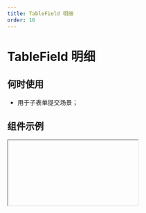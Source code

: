 ```yaml
---
title: TableField 明细
order: 16
---
```


# TableField 明细

## 何时使用

- 用于子表单提交场景；

## 组件示例


<Iframe url="https://www.aliwork.com/developer/table-field-v2?isRenderNav=false" />

## 组件属性


<AttrTable
  category="form"
  dataSource={[
    {
      code: 'value',
      type: 'array',
      default: [],
      desc: '明细组件默认值',
    },
    {
      code: 'layout',
      type: `'TILED' | 'TABLE'`,
      default: `'TABLE'`,
      desc: '排列方式（表格方式只在 PC 模式下有效）',
    },
    {
      code: 'theme',
      type: `'zebra' | 'split' | 'border'`,
      default: `'split'`,
      desc: '主题（只在 PC 表格方式下有效）',
    },
    {
      code: 'showTableHead',
      type: 'boolean',
      default: 'true',
      desc: '是否显示表头（只在 PC 表格方式下有效）',
    },
    {
      code: 'showIndex',
      type: 'boolean',
      default: 'true',
      desc: '是否显示序号',
    },
    {
      code: 'indexName',
      type: 'string',
      default: {
        "zh_CN": "项目",
        "en_US": "Line",
        "type": "i18n"
      },
      desc: '序号名称',
    },
    {
      code: 'pcFreezeColumnStartCounts',
      type: `'0' | '1' | '2' | '3'`,
      default: '0',
      desc: '左侧列冻结',
    },
    {
      code: 'isFreezeOperateColumn',
      type: 'boolean',
      default: 'true',
      desc: '是否冻结操作列',
    },
    {
      code: 'showActions',
      type: 'boolean',
      default: 'true',
      desc: '是否显示操作列',
    },
    {
      code: 'showCopyAction',
      type: 'boolean',
      default: 'false',
      desc: '是否显示复制按钮',
    },
    {
      code: 'copyButtonText',
      type: 'string',
      default: {
        "zh_CN": "复制",
        "en_US": "Copy",
        "type": "i18n"
      },
      desc: '复制按钮名称',
    },
    {
      code: 'showDelAction',
      type: 'boolean',
      default: 'true',
      desc: '是否显示删除按钮',
    },
    {
      code: 'delButtonText',
      type: 'string',
      default: {
        "zh_CN": "删除",
        "en_US": "Remove",
        "type": "i18n"
      },
      desc: '删除按钮名称',
    },
    {
      code: 'showDeleteConfirm',
      type: 'boolean',
      default: 'true',
      desc: '是否开启删除确认',
    },
    {
      code: 'showSortable',
      type: 'boolean',
      default: 'false',
      desc: '是否显示排序（只在 PC 表格方式下有效）',
    },
    {
      code: 'moveUp',
      type: 'string',
      default: {
        "zh_CN": "上移",
        "en_US": "Up",
        "type": "i18n"
      },
      desc: '上移按钮名称',
    },
    {
      code: 'moveDown',
      type: 'string',
      default: {
        "zh_CN": "下移",
        "en_US": "Down",
        "type": "i18n"
      },
      desc: '下移按钮名称',
    },
    {
      code: 'content',
      type: 'string',
      default: {
        "zh_CN": "操作",
        "en_US": "action",
        "type": "i18n"
      },
      desc: '自定义操作项名称',
    },
    {
      code: 'callback',
      type: '({ index : number , groupId : string , itemValue : object , actionKey : object }) => void',
      default: '-',
      desc: '自定义操作项回调函数',
    },
    {
      code: 'render',
      type: '({ index : number , groupId : string , itemValue : object , actionKey : object }) => void',
      default: '-',
      desc: '自定义操作项定制渲染',
    },
    {
      code: 'addButtonText',
      type: 'string',
      default: {
        "zh_CN": "新增一项",
        "en_US": "Add item",
        "type": "i18n"
      },
      desc: '按钮名称',
    },
    {
      code: 'addButtonBehavior',
      type: `'NORMAL' | 'DISABLED' | 'HIDDEN'`,
      default: 'NORMAL',
      desc: '新增按钮的可操作状态',
    },
    {
      code: 'pageSize',
      type: `'10' | '20' | '30'`,
      default: '20',
      desc: '分页条数',
    },
    {
      code: 'maxItems',
      type: 'number',
      default: '50',
      desc: '最大条数，最大 500 条',
    },
    {
      code: 'actionsColumnWidth',
      type: 'number',
      default: '70',
      desc: '操作列宽度，单位px',
    },
    {
      code: 'useCustomColumnsWidth',
      type: 'boolean',
      default: 'false',
      desc: '是否自定义其它列',
    },
    {
      code: 'columnsWidth',
      type: 'number',
      default: '-',
      desc: '字段列宽',
    },
    {
      code: 'onChange',
      type: '({ value : object , extra: object }) => void',
      default: '-',
      desc: 'onChange 子表单值变化',
    },
    {
      code: 'beforeAddClick',
      type: '() => void',
      default: '-',
      desc: 'beforeAddClick 添加回调执行前',
    },
    {
      code: 'onAddClick',
      type: '( newGroupId : string ) => void',
      default: '-',
      desc: 'onAddClick 点击添加',
    },
    {
      code: 'beforeCopyClick',
      type: '( sourceGroupId : string , sourceItem : object ) => void',
      default: '-',
      desc: 'beforeCopyClick 复制回调执行前',
    },
    {
      code: 'onCopyClick',
      type: '( newGroupId : string , copiedItem : object ) => void',
      default: '-',
      desc: 'onCopyClick 点击复制',
    },
    {
      code: 'beforeDelClick',
      type: '( groupId : string , item : object ) => void',
      default: '-',
      desc: 'beforeDelClick 删除回调执行前',
    },
    {
      code: 'onDelClick',
      type: '( newGroupId : string , copiedItem : object ) => void',
      default: '-',
      desc: 'onDelClick 点击删除',
    },
    {
      code: 'beforeImportData',
      type: '( data : array ) => void',
      default: '-',
      desc: 'beforeImportData 批量导入数据前执行',
    },
  ]}
/>
